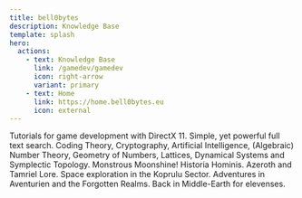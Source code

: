 ```yaml
---
title: bell0bytes
description: Knowledge Base
template: splash
hero:
  actions:
    - text: Knowledge Base
      link: /gamedev/gamedev
      icon: right-arrow
      variant: primary
    - text: Home
      link: https://home.bell0bytes.eu
      icon: external
---
```



<CardGrid stagger>
	<Card title="Game Development" icon="rocket">
		Tutorials for game development with DirectX 11.
	</Card>
	<Card title="Search" icon="seti:code-search">
		Simple, yet powerful full text search.
	</Card>
	<Card title="Mathematics" icon="moon">
		Coding Theory, Cryptography, Artificial Intelligence, (Algebraic) Number Theory, Geometry of Numbers, Lattices, Dynamical Systems and Symplectic Topology. Monstrous Moonshine!
	</Card>
	<Card title="History, Lore & Mythology" icon="open-book">
        Historia Hominis. Azeroth and Tamriel Lore. Space exploration in the Koprulu Sector. Adventures in Aventurien and the Forgotten Realms. Back in Middle-Earth for elevenses.
	</Card>
</CardGrid>
